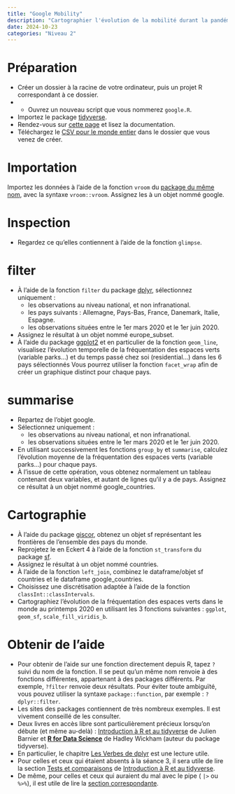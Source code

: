 ```yaml
---
title: "Google Mobility"
description: "Cartographier l'évolution de la mobilité durant la pandémie"
date: 2024-10-23
categories: "Niveau 2"
---
```


# Préparation

- Créer un dossier à la racine de votre ordinateur, puis un projet R correspondant à ce dossier.
- - Ouvrez un nouveau script que vous nommerez `google.R`.
- Importez le package [tidyverse](https://www.tidyverse.org/packages/).
- Rendez-vous sur [cette page](https://www.google.com/covid19/mobility/) et lisez la documentation.
- Téléchargez le [CSV pour le monde entier](https://www.gstatic.com/covid19/mobility/Global_Mobility_Report.csv) dans le dossier que vous venez de créer.

# Importation

Importez les données à l'aide de la fonction `vroom` du [package du même nom](https://vroom.r-lib.org/), avec la syntaxe `vroom::vroom`. Assignez les à un objet nommé google.

# Inspection

- Regardez ce qu'elles contiennent à l'aide de la fonction `glimpse`.

# filter

- À l'aide de la fonction `filter` du package [dplyr](https://dplyr.tidyverse.org/), sélectionnez uniquement :
  + les observations au niveau national, et non infranational.
  + les pays suivants : Allemagne, Pays-Bas, France, Danemark, Italie, Espagne.
  + les observations situées entre le 1er mars 2020 et le 1er juin 2020.
- Assignez le résultat à un objet nommé europe_subset.
- À l'aide du package [ggplot2](https://ggplot2.tidyverse.org/) et en particulier de la fonction `geom_line`, visualisez l'évolution temporelle de la fréquentation des espaces verts (variable parks...) et du temps passé chez soi (residential...) dans les 6 pays sélectionnés Vous pourrez utiliser la fonction `facet_wrap` afin de créer un graphique distinct pour chaque pays.

# summarise

- Repartez de l'objet google.
- Sélectionnez uniquement : 
  + les observations au niveau national, et non infranational.
  + les observations situées entre le 1er mars 2020 et le 1er juin 2020.
- En utilisant successivement les fonctions `group_by` et `summarise`, calculez l'évolution moyenne de la fréquentation des espaces verts (variable parks...) pour chaque pays.
- À l'issue de cette opération, vous obtenez normalement un tableau contenant deux variables, et autant de lignes qu'il y a de pays. Assignez ce résultat à un objet nommé google_countries.

# Cartographie

- À l'aide du package [giscor](https://ropengov.github.io/giscoR/), obtenez un objet sf représentant les frontières de l'ensemble des pays du monde.
- Reprojetez le en Eckert 4 à l'aide de la fonction `st_transform` du package [sf](https://r-spatial.github.io/sf/).
- Assignez le résultat à un objet nommé countries.
- À l'aide de la fonction `left_join`, combinez le dataframe/objet sf countries et le dataframe google_countries.
- Choisissez une discrétisation adaptée à l'aide de la fonction `classInt::classIntervals`. 
- Cartographiez l'évolution de la fréquentation des espaces verts dans le monde au printemps 2020 en utilisant les 3 fonctions suivantes : `ggplot`, `geom_sf`, `scale_fill_viridis_b`. 

# Obtenir de l'aide

- Pour obtenir de l'aide sur une fonction directement depuis R, tapez `?` suivi du nom de la fonction. Il se peut qu'un même nom renvoie à des fonctions différentes, appartenant à des packages différents. Par exemple, `?filter` renvoie deux résultats. Pour éviter toute ambiguïté, vous pouvez utiliser la syntaxe `package::function`, par exemple : `?dplyr::filter`. 
- Les sites des packages contiennent de très nombreux exemples. Il est vivement conseillé de les consulter.
- Deux livres en accès libre sont particulièrement précieux lorsqu'on débute (et même au-delà) : [Introduction à R et au tidyverse](https://juba.github.io/tidyverse/) de Julien Barnier et **[R for Data Science](https://r4ds.hadley.nz/)** de Hadley Wickham (auteur du package tidyverse).
- En particulier, le chapitre [Les Verbes de dplyr](https://juba.github.io/tidyverse/10-dplyr.html) est une lecture utile.
- Pour celles et ceux qui étaient absents à la séance 3, il sera utile de lire la section [Tests et comparaisons](https://juba.github.io/tidyverse/09-recodages.html#sec-tests) de [Introduction à R et au tidyverse](https://juba.github.io/tidyverse/).
- De même, pour celles et ceux qui auraient du mal avec le pipe ( `|>` ou `%>%`), il est utile de lire la [section correspondante](https://juba.github.io/tidyverse/10-dplyr.html#sec-pipe).